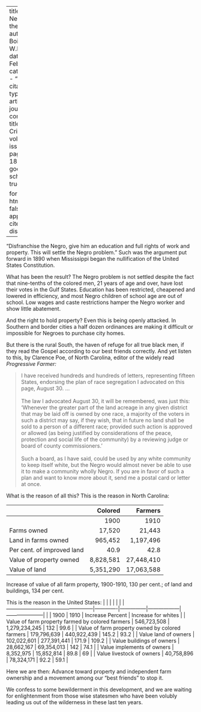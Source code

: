 
---
title: 'The Negro and the Land'
author: Du Bois, W.E.B.
date: Feb. 1914
categories: 
  - ""
citation: 
  type: article-journal
  container-title: The Crisis
  volume: 7
  issue: 4
  page: 189-190
google-scholar: true

format:
  html:
    toc: false
    appendix-cite-as: display
---



"Disfranchise the Negro, give him an education and full rights of work and
property. This will settle the Negro problem." Such was the argument put
forward in 1890 when Mississippi began the nullification of the United
States Constitution.

What has been the result? The Negro problem is not settled despite the
fact that nine-tenths of the colored men, 21 years of age and over, have
lost their votes in the Gulf States. Education has been restricted,
cheapened and lowered in efficiency, and most Negro children of school
age are out of school. Low wages and caste restrictions hamper the Negro
worker and show little abatement.

And the right to hold property? Even this is being openly attacked. In
Southern and border cities a half dozen ordinances are making it
difficult or impossible for Negroes to purchase city homes.

But there is the rural South, the haven of refuge for all true black
men, if they read the Gospel according to our best friends correctly.
And yet listen to this, by Clarence Poe, of North Carolina, editor of
the widely read *Progressive Farmer:*

> I have received hundreds and hundreds of letters, representing fifteen
States, endorsing the plan of race segregation I advocated on this page,
August 30. ...    
> &nbsp;    
> The law I advocated August 30, it will be remembered, was just this:
'Whenever the greater part of the land acreage in any given district that may be laid off is owned by one race, a majority of the voters in such a district may say, if they wish, that in future no land shall be sold to a person of a different race; provided such action is approved or allowed (as being justified by considerations of the peace, protection and social life of the community) by a reviewing judge or board of county commissioners.'    
> &nbsp;    
> Such a board, as I have said, could be used by any white community to
keep itself white, but the Negro would almost never be able to use it to
make a community wholly Negro. If you are in favor of such a plan and
want to know more about it, send me a postal card or letter at once.

What is the reason of all this? This is the reason in North Carolina:

|                            | Colored   | Farmers    |
|----------------------------|----------:|-----------:|
|                            | 1900      | 1910       |
| Farms owned                | 17,520    | 21,443     |
| Land in farms owned        | 965,452   | 1,197,496  |
| Per cent. of improved land | 40.9      | 42.8       |
| Value of property owned    | 8,828,581 | 27,448,410 |
| Value of land              | 5,351,290 | 17,063,588 |

Increase of value of all farm property, 1900-1910, 130 per cent.; of
land and buildings, 134 per cent.

This is the reason in the United States:
|                                                  |             |               |                  |                     |
|--------------------------------------------------|-------------|---------------|------------------|---------------------|
|                                                  | 1900        | 1910          | Increase Percent | Increase for whites |
| Value of farm property farmed by colored farmers | 546,723,508 | 1,279,234,245 | 132              | 99.6                |
| Value of farm property owned by colored farmers  | 179,796,639 | 440,922,439   | 145.2            | 93.2                |
| Value land of owners                             | 102,022,601 | 277,391,441   | 171.9            | 109.2               |
| Value buildings of owners                        | 28,662,167  | 69,354,013    | 142              | 74.1                |
| Value implements of owners                       | 8,352,975   | 15,852,814    | 89.8             | 69                  |
| Value livestock of owners                        | 40,758,896  | 78,324,171    | 92.2             | 59.1                |

Here we are then: Advance toward property and independent farm ownership
and a movement among our "best friends" to stop it.

We confess to some bewilderment in this development, and we are waiting
for enlightenment from those wise statesmen who have been volubly
leading us out of the wilderness in these last ten years.
